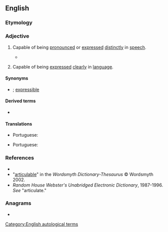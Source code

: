 ==English==

===Etymology===
{{suffix|en|articulate|alt1=articul(ate)|able}}

===Adjective===
{{en-adj}}

# {{lb|en|phonetics|of words, linguistic expressions, etc.}} Capable of being [[pronounce]]d or [[express]]ed [[distinctly]] in [[speech]].
#* {{quote-text|en|year=1796|author=P. W. Fogg|title=Elementa Anglicana|volume=2|page=159|passage=It is beyond a doubt that many sounds are articulable, which do not occur in English.}}
# {{lb|en|of ideas, thoughts, etc.}} Capable of being [[express]]ed [[clearly]] in [[language]].

====Synonyms====
* {{l|en|enunciable}}; [[expressible]]

====Derived terms====
* {{l|en|inarticulable}}

====Translations====
{{trans-top|capable of being pronounced}}
* Portuguese: {{t|pt|articulável}}
{{trans-mid}}
{{trans-bottom}}

{{trans-top|capable of being expressed clearly}}
* Portuguese: {{t|pt|articulável}}
{{trans-mid}}
{{trans-bottom}}

===References===
* {{R:Dictionary.com}}
* "[http://www.wordsmyth.net/live/home.php?script=search&matchent=articulable&matchtype=exact articulable]" in the ''Wordsmyth Dictionary-Thesaurus'' © Wordsmyth 2002.
* ''Random House Webster's Unabridged Electronic Dictionary'', 1987-1996. ''See'' "articulate."

===Anagrams===
* {{anagrams|en|a=aabceillrtu|curtailable}}

[[Category:English autological terms]]